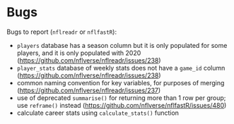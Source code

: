 # Bugs {#sec-bugs}

Bugs to report (`nflreadr` or `nflfastR`):

- `players` database has a season column but it is only populated for some players, and it is only populated with 2020 (<https://github.com/nflverse/nflreadr/issues/238>)
- `player_stats` database of weekly stats does not have a `game_id` column (<https://github.com/nflverse/nflreadr/issues/238>)
- common naming convention for key variables, for purposes of merging (<https://github.com/nflverse/nflreadr/issues/237>)
- use of deprecated `summarise()` for returning more than 1 row per group; use `reframe()` instead (<https://github.com/nflverse/nflfastR/issues/480>)
- calculate career stats using `calculate_stats()` function
